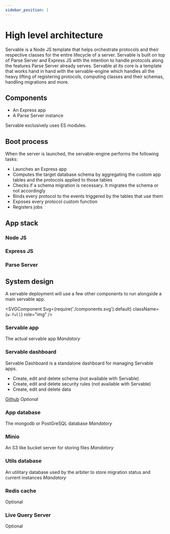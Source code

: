 ```yaml
---
sidebar_position: 1
---
```



# High level architecture

Servable is a Node JS template that helps orchestrate protocols and their respective classes for the entire lifecycle of a server.
Servable is built on top of Parse Server and Express JS with the intention to handle protocols along the features Parse Server already serves.
Servable at its core is a template that works hand in hand with the servable-engine which handles all the heavy lifting of registering protocols, computing classes and their schemas, handling migrations and more.

## Components
- An Express app
- A Parse Server instance

Servable exclusively uses ES modules.

## Boot process

When the server is launched, the servable-engine performs the following tasks:

- Launches an Express app
- Computes the target database schema by aggregating the custom app tables and the protocols applied to those tables
- Checks if a schema migration is necessary. It migrates the schema or not accordingly
- Binds every protocol to the events triggered by the tables that use them
- Exposes every protocol custom function
- Registers jobs


## App stack

<div className={'bg-red-200 flex p-8'}>
<SVGComponent 
Svg={require('./appstack.svg').default} 
className={`w-full`} 
role="img" />
</div>

### Node JS

### Express JS

### Parse Server

## System design

A servable deployment will use a few other components to run alongside a main servable app.

<SVGComponent 
Svg={require('./components.svg').default} 
className={`w-full`} 
role="img" />

### Servable app
The actual servable app
*Mandatory*

### Servable dashboard
Servable Dashboard is a standalone dashboard for managing Servable apps.
- Create, edit and delete schema (not available with Servable)
- Create, edit and delete security rules (not available with Servable)
- Create, edit and delete data

[Github](https://github.com/parse-community/parse-dashboard)
*Optional*

### App database
The mongodb or PostGreSQL database
*Mandatory*

### Minio
An S3 like bucket server for storing files
*Mandatory*

### Utils database
An utilitary database used by the arbiter to store migration status and current instances
*Mandatory*

### Redis cache 
Optional

### Live Query Server
Optional


